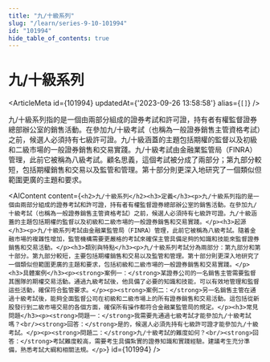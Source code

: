```yaml
---
title: "九/十級系列"
slug: "/learn/series-9-10-101994"
id: "101994"
hide_table_of_contents: true
---
```



# 九/十級系列

<ArticleMeta id={101994} updatedAt={'2023-09-26 13:58:58'} alias={`[]`} />
<div className='border-solid border-b border-t-0 my-4 border-[var(--ifm-color-gray-300)]' />

九/十級系列指的是一個由兩部分組成的證券考試和許可證，持有者有權監督證券總部辦公室的銷售活動。在參加九/十級考試（也稱為一般證券銷售主管資格考試）之前，候選人必須持有七級許可證。九/十級涵蓋的主題包括期權的監督以及初級和二級市場的一般證券銷售和交易實踐。九/十級考試由金融業監管局（FINRA）管理，此前它被稱為八級考試。顧名思義，這個考試被分成了兩部分；第九部分較短，包括期權銷售和交易以及監管和管理。第十部分則更深入地研究了一個類似但範圍更廣的主題和要求。

<AIContent content={`<h2>九/十級系列</h2><h3>定義</h3><p>九/十級系列指的是一個由兩部分組成的證券考試和許可證，持有者有權監督證券總部辦公室的銷售活動。在參加九/十級考試（也稱為一般證券銷售主管資格考試）之前，候選人必須持有七級許可證。九/十級涵蓋的主題包括期權的監督以及初級和二級市場的一般證券銷售和交易實踐。</p><h3>起源</h3><p>九/十級系列考試由金融業監管局（FINRA）管理，此前它被稱為八級考試。隨着金融市場的複雜性增加，監管機構需要更嚴格的考試來確保主管具備足夠的知識和技能來監督證券銷售和交易活動。</p><h3>類別與特點</h3><p>九/十級系列考試分為兩部分：第九部分和第十部分。第九部分較短，主要包括期權銷售和交易以及監管和管理。第十部分則更深入地研究了一個類似但範圍更廣的主題和要求，包括初級和二級市場的一般證券銷售和交易實踐。</p><h3>具體案例</h3><p><strong>案例一：</strong>某證券公司的一名銷售主管需要監督其團隊的期權交易活動。通過九級考試後，他具備了必要的知識和技能，可以有效地管理和監督這些活動，確保符合監管要求。</p><p><strong>案例二：</strong>另一名銷售主管在通過十級考試後，能夠全面監督公司在初級和二級市場上的所有證券銷售和交易活動。這包括從新股發行到二級市場交易的各個方面，確保所有操作都符合金融業監管局的規定。</p><h3>常見問題</h3><p><strong>問題一：</strong>我需要先通過七級考試才能參加九/十級考試嗎？<br/><strong>回答：</strong>是的，候選人必須先持有七級許可證才能參加九/十級考試。</p><p><strong>問題二：</strong>九/十級考試的難度如何？<br/><strong>回答：</strong>考試難度較高，需要考生具備紮實的證券知識和實踐經驗。建議考生充分準備，熟悉考試大綱和相關法規。</p>`} id={101994} />
